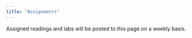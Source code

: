 ```yaml
---
title: "Assignments"
---
```


<p style="color: #ba5e00">

Assigned readings and labs will be posted to this page on a weekly basis.

</p>

